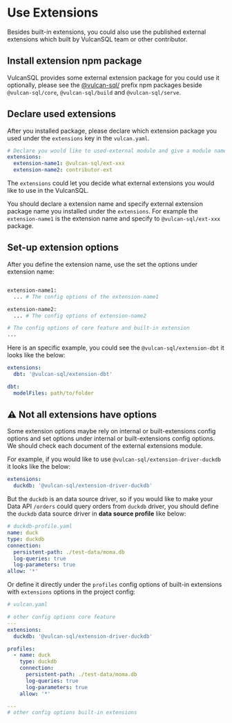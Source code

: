 # Use Extensions

Besides built-in extensions, you could also use the published external extensions which built by VulcanSQL team or other contributor.

## Install extension npm package

VulcanSQL provides some external extension package for you could use it optionally, please see the [@vulcan-sql/](https://www.npmjs.com/search?q=%40vulcan-sql) prefix npm packages beside `@vulcan-sql/core`, `@vulcan-sql/build` and `@vulcan-sql/serve`.

## Declare used extensions

After you installed package, please declare which extension package you used under the `extensions` key in the `vulcan.yaml`.

```yaml
# Declare you would like to used-external module and give a module name
extensions:
  extension-name1: @vulcan-sql/ext-xxx
  extension-name2: contributor-ext
```

The `extensions` could let you decide what external extensions you would like to use in the VulcanSQL.

You should declare a extension name and specify external extension package name you installed under the `extensions`. For example the `extension-name1` is the extension name and specify to `@vulcan-sql/ext-xxx` package.

## Set-up extension options

After you define the extension name, use the set the options under extension name:

```bash

extension-name1:
  ... # The config options of the extension-name1

extension-name2:
  ... # The config options of extension-name2

# The config options of core feature and built-in extension
...
```

Here is an specific example, you could see the `@vulcan-sql/extension-dbt` it looks like the below:

```yaml
extensions:
  dbt: '@vulcan-sql/extension-dbt'

dbt:
  modelFiles: path/to/folder
```

## ⚠️ Not all extensions have options

Some extension options maybe rely on internal or built-extensions config options and set options under internal or built-extensions config options. We should check each document of the external extensions module.

For example, if you would like to use `@vulcan-sql/extension-driver-duckdb` it looks like the below:

```yaml
extensions:
  duckdb: '@vulcan-sql/extension-driver-duckdb'
```

But the `duckdb` is an data source driver, so if you would like to make your Data API `/orders` could query orders from `duckdb` driver, you should define the `duckdb` data source driver in **data source profile** like below:

```yaml
# duckdb-profile.yaml
name: duck
type: duckdb
connection:
  persistent-path: ./test-data/moma.db
  log-queries: true
  log-parameters: true
allow: '*'
```

Or define it directly under the `profiles` config options of built-in extensions with `extensions` options in the project config:

```yaml
# vulcan.yaml

# other config options core feature
---
extensions:
  duckdb: '@vulcan-sql/extension-driver-duckdb'

profiles:
  - name: duck
    type: duckdb
    connection:
      persistent-path: ./test-data/moma.db
      log-queries: true
      log-parameters: true
    allow: '*'

---
# other config options built-in extensions
```
